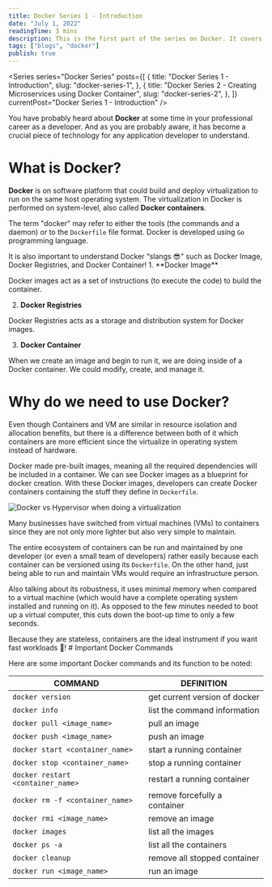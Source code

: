 ```yaml
---
title: Docker Series 1 - Introduction
date: "July 1, 2022"
readingTime: 3 mins
description: This is the first part of the series on Docker. It covers the background understanding of Docker.
tags: ["blogs", "docker"]
publish: true
---
```


<Series
  series="Docker Series"
  posts={[
    {
      title: "Docker Series 1 - Introduction",
      slug: "docker-series-1",
    },
    {
      title: "Docker Series 2 - Creating Microservices using Docker Container",
      slug: "docker-series-2",
    },
  ]}
  currentPost="Docker Series 1 - Introduction"
/>

You have probably heard about **Docker** at some time in your professional career as a developer.
And as you are probably aware, it has become a crucial piece of technology for any application developer to understand.

# What is Docker?

**Docker** is on software platform that could build and deploy virtualization to run on the same host operating system.
The virtualization in Docker is performed on system-level, also called **Docker containers**.

The term "docker" may refer to either the tools (the commands and a daemon) or to the `Dockerfile` file format. Docker is developed using `Go` programming language.

<Alert status="info">
  <AlertIcon />
  It is also important to understand Docker “slangs 😎" such as Docker Image, Docker
  Registries, and Docker Container!
</Alert>
1. **Docker Image**

Docker images act as a set of instructions (to execute the code)
to build the container.

2. **Docker Registries**

Docker Registries acts as a storage and distribution system for Docker images.

3. **Docker Container**

When we create an image and begin to run it, we are doing inside of a Docker container. We could modify,
create, and manage it.

# Why do we need to use Docker?

Even though Containers and VM are similar in resource isolation and allocation benefits,
but there is a difference between both of it which containers are more efficient
since the virtualize in operating system instead of hardware.

Docker made pre-built images, meaning all the required dependencies will be included in a container.
We can see Docker images as a blueprint for docker creation. With these Docker images, developers can create
Docker containers containing the stuff they define in `Dockerfile`.

![Docker vs Hypervisor when doing a virtualization](/images/blogs/docker1_container.jpg "Docker vs Hypervisor when doing a virtualization")

Many businesses have switched from virtual machines (VMs) to containers since they are not only more lighter but also very simple to maintain.

The entire ecosystem of containers can be run and maintained by one developer (or even a small team of developers) rather easily because each container can be versioned using its `Dockerfile`.
On the other hand, just being able to run and maintain VMs would require an infrastructure person.

Also talking about its robustness, it uses minimal memory when compared to a virtual machine (which would have a complete operating system installed and running on it).
As opposed to the few minutes needed to boot up a virtual computer, this cuts down the boot-up time to only a few seconds.

<Alert status="success">
  <AlertIcon />
  Because they are stateless, containers are the ideal instrument if you want fast
  workloads 🚀!
</Alert>
# Important Docker Commands

Here are some important Docker commands and its function to be noted:

| COMMAND                           | DEFINITION                    |
| --------------------------------- | ----------------------------- |
| `docker version`                  | get current version of docker |
| `docker info`                     | list the command information  |
| `docker pull <image_name>`        | pull an image                 |
| `docker push <image_name>`        | push an image                 |
| `docker start <container_name>`   | start a running container     |
| `docker stop <container_name>`    | stop a running container      |
| `docker restart <container_name>` | restart a running container   |
| `docker rm -f <container_name>`   | remove forcefully a container |
| `docker rmi <image_name>`         | remove an image               |
| `docker images`                   | list all the images           |
| `docker ps -a`                    | list all the containers       |
| `docker cleanup`                  | remove all stopped container  |
| `docker run <image_name>`         | run an image                  |
